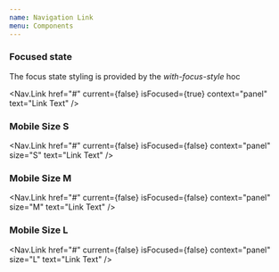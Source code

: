 ```yaml
---
name: Navigation Link
menu: Components
---
```



### Focused state

The focus state styling is provided by the _with-focus-style_ hoc

<Nav.Link href="#" current={false} isFocused={true} context="panel" text="Link Text" />

### Mobile Size S

<Nav.Link href="#" current={false} isFocused={false} context="panel" size="S" text="Link Text" />

### Mobile Size M

<Nav.Link href="#" current={false} isFocused={false} context="panel" size="M" text="Link Text" />

### Mobile Size L

<Nav.Link href="#" current={false} isFocused={false} context="panel" size="L" text="Link Text" />
